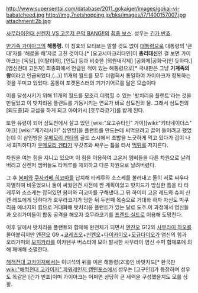http://www.supersentai.com/database/2011_gokaiger/images/gokai-vi-babatcheed.jpg
http://img.7netshopping.jp/bks/images/i7/1400157007.jpg
attachment:2b.jpg


[[사무라이전대 신켄저 VS 고온저 은막 BANG!!]]의 [[최종 보스]]. 성우는 [[긴가 반죠]].

[[만기족 가이아크]]의 '''해통령.''' 이 칭호의 모티브는 말할 것도 없이 [[대통령]]으로 대통령의 '큰 대'자를 '해로울 해'자로 고친 것이다.[* [요고시마크리타인]이 '''총리대신'''인 걸 보면 가이아크는 [독일], [이탈리아], [인도] 등과 비슷한 [의원내각제] [공화제|공화국]인 듯하다.] [염신전대 고온저] 최종화에서 언급된 적이 있는 해통령으로[* 국내판은 그냥 '''기계족의 왕'''이라고 언급되었다.(...)] 11개의 월드를 모두 더럽혀서 통일하여 가이아크가 정복하는것을 꾸미고 있었다.  몸통이 포켓몬스터의 기기기어르를 닮은 모습이다

이를 달성시키기 위해 11개의 월드를 모조리 더럽힐 수 있는 '밧치리움 플랜트'라는 것을 만들었고 이 밧치리움 플랜트를 기동시키는 연료가 바로 삼도천의 물. 그래서 삼도천의 [외도중]과 교섭을 하게 되고 아야카시 [호무라코기]를 받게 된다.

또한 유령이 되어 삼도천에서 살고 있던 [wiki:"요고슈타인" 가이][wiki:"키타네이더스" 아크] [wiki:"케가레시아" 삼인방]을 플랜트를 만드는데 써먹으려고 끌어 들이려고 했었는데 이 삼인방은 [[우메모리 겐타]]의 골드 스시에서 초밥을 느긋하게 먹고 있다가 겁이 나서 회피하다가 [[우메모리 겐타]]가 우갓츠와 싸우는 틈을 타서 [[먹튀]]를 저지른다. 

차원을 여는 힘을 지니고 있으며 이 힘을 이용하여 고온저 멤버들을 다른 차원으로 날려버리고 신켄저 멤버들도 타케루를 재외하고 다른 차원으로 날려버렸다.

그 후 [[봄퍼]]와 [[쿠사카베 히코마]]를 납치해 타케루와 소스케를 불러내고 둘이 서로 싸우다 자멸하여 비웃었으나 둘이 싸웠던건 사전에 짠 계획이었고 밧치드가 방심한 틈을 타 타케루와 소스케는 잡혀있던 봄퍼와 히코마를 구해낸다.그 뒤 하이퍼 고온 레드와 슈퍼 신켄 레드에게 당하다가 호무라코기가 당한 뒤 두번째 목숨으로 거대화 하자 자신도 빅쿠리움 에너지의 힘으로 거대화해 밧치리움 플랜트가 있는 달로 도주.이 과정에서 염신들과 오리가미들이 합동 공격을 해오자 호무라코기를 [[프렌드 실드]]로 이용해 도망친다.

이후 달에서 밧치리움 플랜트와 합체해 완전체가 되면서 [[엔진오]] G12와 [[사무라이 하오]]를 몰아붙히지만 [[엔진오]] G9 +[[쿄레츠오]]+[[신켄오]]+[[다이카이오]]+[[모규다이오]]가 염신의 힘과 오리가미의 [[모지카라]]를 이카텐쿠 버스터에 모아 발사한 사무라이 염신 수퍼 합체포에 의해 패배해 소멸한다.

[[해적전대 고카이저]]에서는 이녀석의 뒤를 이은 해통령(2대)인 바밧치드[* 한국판 [[wiki:"해적전대 고카이저" 파워레인저 캡틴포스]]에서 성우는 [고구인]]가 등장하며 성우도 똑같은 [긴가 반죠]이며 가이아크는 어쩌면 상당히 큰 세력을 구성했을지도 모를 상황.
